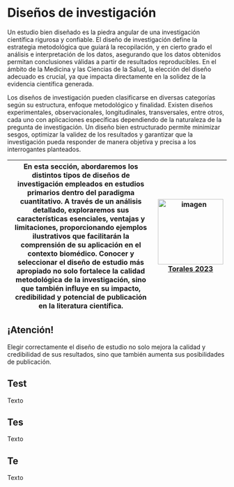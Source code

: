 # Diseños de investigación 

| Un estudio bien diseñado es la piedra angular de una investigación científica rigurosa y confiable. El diseño de investigación define la estrategia metodológica que guiará la recopilación, y en cierto grado el análisis e interpretación de los datos, asegurando que los datos obtenidos permitan conclusiones válidas a partir de resultados reproducibles. En el ámbito de la Medicina y las Ciencias de la Salud, la elección del diseño adecuado es crucial, ya que impacta directamente en la solidez de la evidencia científica generada.

Los diseños de investigación pueden clasificarse en diversas categorías según su estructura, enfoque metodológico y finalidad. Existen diseños experimentales, observacionales, longitudinales, transversales, entre otros, cada uno con aplicaciones específicas dependiendo de la naturaleza de la pregunta de investigación. Un diseño bien estructurado permite minimizar sesgos, optimizar la validez de los resultados y garantizar que la investigación pueda responder de manera objetiva y precisa a los interrogantes planteados.

En esta sección, abordaremos los distintos tipos de diseños de investigación empleados en estudios primarios dentro del paradigma cuantitativo. A través de un análisis detallado, exploraremos sus características esenciales, ventajas y limitaciones, proporcionando ejemplos ilustrativos que facilitarán la comprensión de su aplicación en el contexto biomédico. Conocer y seleccionar el diseño de estudio más apropiado no solo fortalece la calidad metodológica de la investigación, sino que también influye en su impacto, credibilidad y potencial de publicación en la literatura científica. | ![imagen](fig/Articulo_cap1_1.png){width=150px} [Torales 2023](https://doi.org/10.52379/mcs.v7i3.349)|
|--------------------------------------------------------------|------------------------------| 

::: callout-note
## ¡Atención!

Elegir correctamente el diseño de estudio no solo mejora la calidad y credibilidad de sus resultados, sino que también aumenta sus posibilidades de publicación.
:::



## Test 

Texto

## Tes

Texto

## Te

Texto
